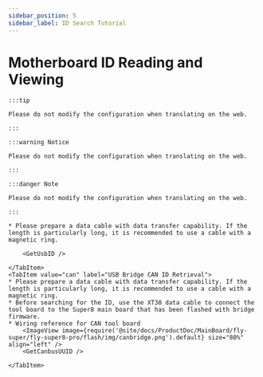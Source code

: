 ```yaml
---
sidebar_position: 5
sidebar_label: ID Search Tutorial
---
```









# Motherboard ID Reading and Viewing

    :::tip

    Please do not modify the configuration when translating on the web.

    :::

    :::warning Notice

    Please do not modify the configuration when translating on the web.

    :::

    :::danger Note

    Please do not modify the configuration when translating on the web.

    :::

<Tabs>
    <TabItem value="usb" label="USB ID Retrieval" default>
        
    * Please prepare a data cable with data transfer capability. If the length is particularly long, it is recommended to use a cable with a magnetic ring.
    
        <GetUsbID />
        
    </TabItem>
    <TabItem value="can" label="USB Bridge CAN ID Retrieval">
    * Please prepare a data cable with data transfer capability. If the length is particularly long, it is recommended to use a cable with a magnetic ring.
    * Before searching for the ID, use the XT30 data cable to connect the tool board to the Super8 main board that has been flashed with bridge firmware.
    * Wiring reference for CAN tool board
        <ImageView image={require('@site/docs/ProductDoc/MainBoard/fly-super/fly-super8-pro/flash/img/canbridge.png').default} size="80%" align="left" />   
        <GetCanbusUUID />

    </TabItem>
</Tabs>